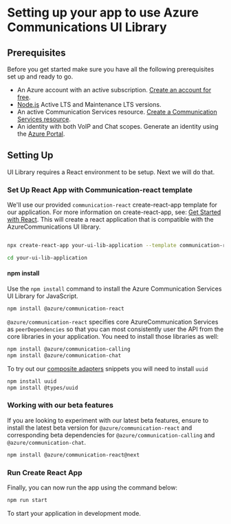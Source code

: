 
<Meta title="Setup" />

# Setting up your app to use Azure Communications UI Library

## Prerequisites

Before you get started make sure you have all the following prerequisites set up and ready to go.

- An Azure account with an active subscription. [Create an account for free](https://azure.microsoft.com/free/?WT.mc_id=A261C142F).
- [Node.js](https://nodejs.org/) Active LTS and Maintenance LTS versions.
- An active Communication Services resource. [Create a Communication Services resource](https://docs.microsoft.com/azure/communication-services/quickstarts/create-communication-resource?tabs=windows&pivots=platform-azp).
- An identity with both VoIP and Chat scopes. Generate an identity using the [Azure Portal](https://docs.microsoft.com/azure/communication-services/quickstarts/identity/quick-create-identity).

## Setting Up

UI Library requires a React environment to be setup. Next we will do that.

### Set Up React App with Communication-react template

We'll use our provided `communication-react` create-react-app template for our application. For more information on create-react-app, see: [Get Started with React](https://reactjs.org/docs/create-a-new-react-app.html).
This will create a react application that is compatible with the AzureCommunications UI library.

```bash

npx create-react-app your-ui-lib-application --template communication-react

cd your-ui-lib-application

```

#### npm install

Use the `npm install` command to install the Azure Communication Services UI Library for JavaScript.

```bash
npm install @azure/communication-react
```

`@azure/communication-react` specifies core AzureCommunication Services as `peerDependencies` so that you
can most consistently user the API from the core libraries in your application. You need to install those libraries as well:

```bash
npm install @azure/communication-calling
npm install @azure/communication-chat
```

To try out our [composite adapters](./?path=/docs/composites-get-started--docs) snippets you will need to install `uuid`

```bash
npm install uuid
npm install @types/uuid
```

### Working with our beta features

If you are looking to experiment with our latest beta features, ensure to install the latest beta version for `@azure/communication-react` and corresponding beta dependencies for `@azure/communication-calling` and `@azure/communication-chat`.

```bash
npm install @azure/communication-react@next
```

### Run Create React App

Finally, you can now run the app using the command below:

```bash
npm run start
```

To start your application in development mode.
